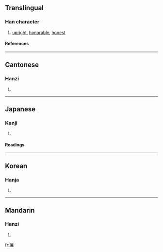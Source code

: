 {{see|廉}}

==Translingual==
===Han character===
{{Han char|rn=53|rad=广|as=10|sn=13|four=0023<sub>7</sub>|canj=戈廿X金 (ITXC)}}
# [[upright]], [[honorable]], [[honest]]
====References====
{{Han ref|kx=0349.080|dkj=09436|dj=0659.320|hdz=20896.010|uh=5EC9|ud=24265|bh=B747|bd=46919}}
----
==Cantonese==
===Hanzi===
{{yue-hanzi|jyut=|y=lim4}}
# {{defn|Cantonese}}
----
==Japanese==
===Kanji===
{{ja-kanji|grade=c|rs=广10}}
# {{defn|Japanese}} 
====Readings====
{{ja-readings|on=[[れん]] (ren)|kun=[[かど]] (kado), [[やすい]] (yasui)}}
----
==Korean==
===Hanja===
{{ko-hanja|hangeul=렴|rv=ryeom|mr=ryŏm}}
# {{defn|Korean}}
----
==Mandarin==
===Hanzi===
{{cmn-hanzi|pin=[[lián]] (lian2), [[zhì]] (zhi4)|wg=lien<sup>2</sup>, chih<sup>4</sup>}}
# {{defn|Mandarin}}

[[fr:廉]]